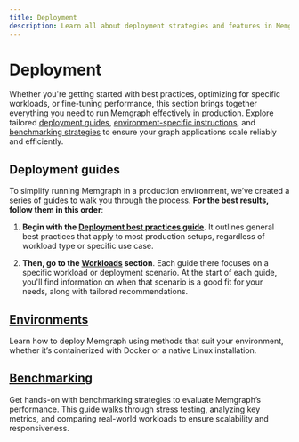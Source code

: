 ```yaml
---
title: Deployment
description: Learn all about deployment strategies and features in Memgraph.
---
```




# Deployment

Whether you're getting started with best practices, optimizing for specific
workloads, or fine-tuning performance, this section brings together everything
you need to run Memgraph effectively in production. Explore tailored [deployment
guides](#deployment-guides), [environment-specific instructions](#environments),
and [benchmarking strategies](#benchmarking) to ensure your graph applications
scale reliably and efficiently.

## Deployment guides

To simplify running Memgraph in a production environment, we’ve created a series
of guides to walk you through the process. **For the best results, follow them in
this order**:

1. **Begin with the [Deployment best practices guide](/deployment/best-practices)**.
   It outlines general best practices that apply to most production setups,
   regardless of workload type or specific use case.

2. **Then, go to the [Workloads](/deployment/workloads) section**. Each guide there
   focuses on a specific workload or deployment scenario. At the start of each
   guide, you'll find information on when that scenario is a good fit for your
   needs, along with tailored recommendations.

## [Environments](/deployment/environments)

Learn how to deploy Memgraph using methods that suit your environment, whether
it’s containerized with Docker or a native Linux installation.

## [Benchmarking](/deployment/benchmarking-memgraph)

Get hands-on with benchmarking strategies to evaluate Memgraph’s performance.
This guide walks through stress testing, analyzing key metrics, and comparing
real-world workloads to ensure scalability and responsiveness.

<CommunityLinks />